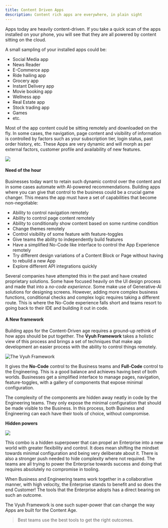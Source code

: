 ```yaml
---
title: Content Driven Apps
description: Content rich apps are everywhere, in plain sight
---
```


Apps today are heavily content-driven. If you take a quick scan of the apps
installed on your phone, you will see that they are all powered by content
sitting on the cloud.

A small sampling of your installed apps could be:

- Social Media app
- News Reader
- E-Commerce app
- Ride hailing app
- Grocery app
- Instant Delivery app
- Movie booking app
- Wellness app
- Real Estate app
- Stock trading app
- Games
- etc.

Most of the app content could be sitting remotely and downloaded on the fly. In
some cases, the navigation, page content and visibility of information is
controlled by factors such as your subscription tier, login status, past order
history, etc. These Apps are very dynamic and will morph as per external
factors, customer profile and availability of new features.

![](images/apps.png)

#### Need of the hour

Businesses today want to retain such dynamic control over the content and in
some cases automate with AI-powered recommendations. Building apps where you can
give that control to the business could be a crucial game changer. This means
the app must have a set of capabilities that become non-negotiable:

- Ability to control navigation remotely
- Ability to control page content remotely
- Ability to conditionally show content based on some runtime condition
- Change themes remotely
- Control visibility of some feature with feature-toggles
- Give teams the ability to independently build features
- Have a simplified No-Code like interface to control the App Experience
  remotely
- Try different design variations of a Content Block or Page without having to
  rebuild a new App
- Explore different API integrations quickly

Several companies have attempted this in the past and have created proprietary
solutions. Some have focused heavily on the UI design process and made that into
a _no-code experience_. Some make use of Generative-AI solutions for designing
screens. However, adding more complex business functions, conditional checks and
complex logic requires taking a different route. This is where the No-Code
experience falls short and teams resort to going back to their IDE and building
it out in code.

#### A New framework

Building apps for the Content-Driven age requires a ground-up rethink of how
apps should be put together. The **Vyuh Framework** takes a holistic view of
this process and brings a set of techniques that make app development an easier
process with the ability to control things remotely.

![The Vyuh Framework](../../../assets/logo.png)

It gives the **No-Code** control to the Business teams and **Full-Code** control
to the Engineering. This is a good balance and achieves having best of both
worlds. Businesses get a simplified interface to manage pages, navigation,
feature-toggles, with a gallery of components that expose minimal configuration.

The complexity of the components are hidden away neatly in code by the
Engineering teams. They only expose the minimal configuration that should be
made visible to the Business. In this process, both Business and Engineering can
each have their tools of choice, without compromise.

**Hidden powers**

![](images/capabilities.png)

This combo is a hidden superpower that can propel an Enterprise into a new world
with greater flexibility and control. It does mean shifting the mindset towards
minimal configuration and being very deliberate about it. There is also a
stronger push needed to hide complexity where not required. The teams are all
trying to power the Enterprise towards success and doing that requires
absolutely no compromise in tooling.

When Business and Engineering teams work together in a collaborative manner,
with high velocity, the Enterprise stands to benefit and so does the end
Customer! The tools that the Enterprise adopts has a direct bearing on such an
outcome.

The Vyuh Framework is one such super-power that can change the way Apps are
built for the Content Age.

> Best teams use the best tools to get the right outcomes.
